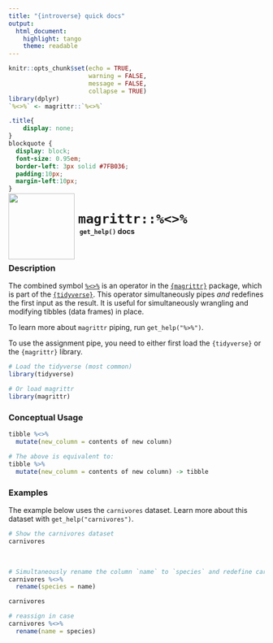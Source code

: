 ```yaml
---
title: "{introverse} quick docs"
output: 
  html_document:
    highlight: tango
    theme: readable
---
```



```r
knitr::opts_chunk$set(echo = TRUE, 
                      warning = FALSE, 
                      message = FALSE, 
                      collapse = TRUE)
library(dplyr)
`%<>%` <- magrittr::`%<>%`
```

```css
.title{
    display: none;
}
blockquote {
  display: block;
  font-size: 0.95em;
  border-left: 3px solid #7FB036;
  padding:10px;
  margin-left:10px;
}
```

<div>
<br>
 <img src = "logo.png" style = "float:left;height:130px;margin-top:-30px;">
 <span style = "font-weight:bold;font-size:30px;"> 
  &nbsp;<code>magrittr::%<>%</code>
 </span>
 <br>
 <b>&nbsp;&nbsp;&nbsp;<code>get_help()</code> docs</b>
</div>
<br>

### Description

The combined symbol [`%<>%`](https://magrittr.tidyverse.org/reference/compound.html) is an operator in the [`{magrittr}`](https://magrittr.tidyverse.org/) package, which is part of the [`{tidyverse}`](https://www.tidyverse.org/). This operator simultaneously pipes _and_ redefines the first input as the result. It is useful for simultaneously wrangling and modifying tibbles (data frames) in place.

To learn more about `magrittr` piping, run `get_help("%>%")`.

To use the assignment pipe, you need to either first load the `{tidyverse}` or the `{magrittr}` library.

```r
# Load the tidyverse (most common)
library(tidyverse)

# Or load magrittr
library(magrittr)
```

### Conceptual Usage 

```r
tibble %<>%
  mutate(new_column = contents of new column)

# The above is equivalent to:
tibble %>%
  mutate(new_column = contents of new column) -> tibble
```

### Examples

The example below uses the `carnivores` dataset. Learn more about this dataset with `get_help("carnivores")`.

```r
# Show the carnivores dataset
carnivores
```

<br>

```r
# Simultaneously rename the column `name` to `species` and redefine carnivores
carnivores %<>%
  rename(species = name)

carnivores
```


```r
# reassign in case
carnivores %<>%
  rename(name = species)
```
